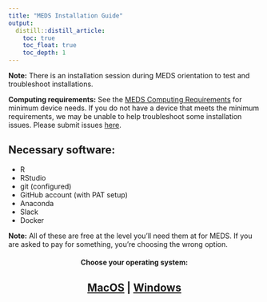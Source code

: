 ```yaml
---
title: "MEDS Installation Guide"
output:
  distill::distill_article:
    toc: true
    toc_float: true
    toc_depth: 1
---
```


**Note:** There is an installation session during MEDS orientation to test and troubleshoot installations.

**Computing requirements:** See the [MEDS Computing Requirements](computer_reqs.html) for minimum device needs. If you do not have a device that meets the minimum requirements, we may be unable to help troubleshoot some installation issues. Please submit issues [here](https://bren.zendesk.com/hc/en-us/requests/new). 

## Necessary software:

- R
- RStudio
- git (configured)
- GitHub account (with PAT setup)
- Anaconda
- Slack
- Docker

**Note:** All of these are free at the level you’ll need them at for MEDS. If you are asked to pay for something, you’re choosing the wrong option. 

<h4 align="center"> Choose your operating system: </h4>

<h2 align="center">[MacOS](meds-install-mac.html)  |  [Windows](meds-install-windows.html)</h2>
